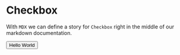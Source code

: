 
<Meta title="MDX/Checkbox" component={Button} />

# Checkbox

With `MDX` we can define a story for `Checkbox` right in the middle of our
markdown documentation.

<Preview>
  <Story name="all checkboxes">
    <Button onClick={action("clicked")}>
      <span role="img" aria-label="so cool">
        Hello World
      </span>
    </Button>
  </Story>
</Preview>